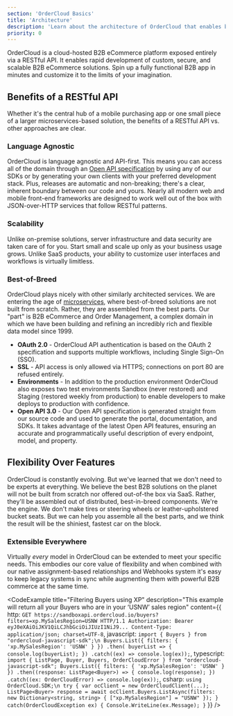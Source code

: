 ```yaml
---
section: 'OrderCloud Basics'
title: 'Architecture'
description: 'Learn about the architecture of OrderCloud that enables billions of dollars in B2B commerce every year.'
priority: 0
---
```


OrderCloud is a cloud-hosted B2B eCommerce platform exposed entirely via a RESTful API. It enables rapid development of custom, secure, and scalable B2B eCommerce solutions. Spin up a fully functional B2B app in minutes and customize it to the limits of your imagination.

## Benefits of a RESTful API
Whether it's the central hub of a mobile purchasing app or one small piece of a larger microservices-based solution, the benefits of a RESTful API vs. other approaches are clear.

### Language Agnostic
OrderCloud is language agnostic and API-first. This means you can access all of the domain through an [Open API specification](https://swagger.io/docs/specification/about/) by using any of our SDKs or by generating your own clients with your preferred development stack. Plus, releases are automatic and non-breaking; there's a clear, inherent boundary between our code and yours. Nearly all modern web and mobile front-end frameworks are designed to work well out of the box with JSON-over-HTTP services that follow RESTful patterns.

### Scalability
Unlike on-premise solutions, server infrastructure and data security are taken care of for you. Start small and scale up only as your business usage grows. Unlike SaaS products, your ability to customize user interfaces and workflows is virtually limitless.

### Best-of-Breed
OrderCloud plays nicely with other similarly architected services. We are entering the age of [microservices](https://martinfowler.com/articles/microservices.html), where best-of-breed solutions are not built from scratch. Rather, they are assembled from the best parts. Our "part" is B2B eCommerce and Order Management, a complex domain in which we have been building and refining an incredibly rich and flexible data model since 1999.

- **OAuth 2.0** - OrderCloud API authentication is based on the OAuth 2 specification and supports multiple workflows, including Single Sign-On (SSO).
- **SSL** - API access is only allowed via HTTPS; connections on port 80 are refused entirely.
- **Environments** - In addition to the production environment OrderCloud also exposes two test environments Sandbox (never restored) and Staging (restored weekly from production) to enable developers to make deploys to production with confidence.
- **Open API 3.0** - Our Open API specification is generated straight from our source code and used to generate the portal, documentation, and SDKs. It takes advantage of the latest Open API features, ensuring an accurate and programmatically useful description of every endpoint, model, and property.

## Flexibility Over Features
OrderCloud is constantly evolving. But we've learned that we don't need to be experts at everything. We believe the best B2B solutions on the planet will not be built from scratch nor offered out-of-the box via SaaS. Rather, they'll be assembled out of distributed, best-in-breed components. We're the engine. We don't make tires or steering wheels or leather-upholstered bucket seats. But we can help you assemble all the best parts, and we think the result will be the shiniest, fastest car on the block.

### Extensible Everywhere
Virtually _every_ model in OrderCloud can be extended to meet your specific needs. This embodies our core value of flexibility and when combined with our native assignment-based relationships and Webhooks system it's easy to keep legacy systems in sync while augmenting them with powerful B2B commerce at the same time.

<CodeExample
  title="Filtering Buyers using XP"
  description="This example will return all your Buyers who are in your ‘USNW’ sales region"
  content={{
    http: `GET https://sandboxapi.ordercloud.io/buyers?filters=xp.MySalesRegion=USNW HTTP/1.1
Authorization: Bearer eyJ0eXAiOiJKV1QiLCJhbGciOiJIUzI1NiJ9...
Content-Type: application/json; charset=UTF-8`,
javascript: `import { Buyers } from "ordercloud-javascript-sdk";\n
Buyers.List({ filters: { 'xp.MySalesRegion': 'USNW' } })
    .then( buyerList => {
        console.log(buyerList);
    })
    .catch((ex) => console.log(ex));`,
typescript: `import { ListPage, Buyer, Buyers, OrderCloudError } from "ordercloud-javascript-sdk";
Buyers.List({ filters: { 'xp.MySalesRegion': 'USNW' } })
  .then((response: ListPage<Buyer>) => {
    console.log(response);
  })
  .catch((ex: OrderCloudError) => console.log(ex));`,
csharp: `using OrderCloud.SDK;\n
try
{
    var ocClient = new OrderCloudClient(...);
    ListPage<Buyer> response = await ocClient.Buyers.ListAsync(filters: new Dictionary<string, string>
    {
        ["xp.MySalesRegion"] = "USNW"
    });
} catch(OrderCloudException ex)
{
    Console.WriteLine(ex.Message);
}`
}}
/>


